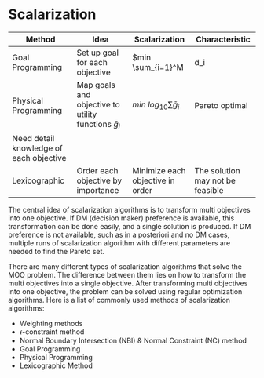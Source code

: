 # Scalarization

| Method | Idea | Scalarization | Characteristic |
| ------ | ---- | ------------- | -------------- |
| Goal Programming | Set up goal for each objective | $min \sum_{i=1}^M|d_i|$ | May not be Pareto optimal |
| Physical Programming | Map goals and objective to utility functions $\bar{g}_i$ | $min\ log_{10} \sum \bar{g}_i$ | Pareto optimal
Need detail knowledge of each objective |
| Lexicographic | Order each objective by importance | Minimize each objective in order | The solution may not be feasible |

The central idea of scalarization algorithms is to transform multi objectives into one objective. If DM (decision maker) preference is available, this transformation can be done easily, and a single solution is produced. If DM preference is not available, such as in a posteriori and no DM cases, multiple runs of scalarization algorithm with different parameters are needed to find the Pareto set.

There are many different types of scalarization algorithms that solve the MOO problem. The difference between them lies on how to transform the multi objectives into a single objective. After transforming multi objectives into one objective, the problem can be solved using regular optimization algorithms. Here is a list of commonly used methods of scalarization algorithms:

- Weighting methods
- 𝜖-constraint method
- Normal Boundary Intersection (NBI) & Normal Constraint (NC) method
- Goal Programming
- Physical Programming
- Lexicographic Method